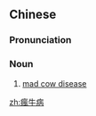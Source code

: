 {{also|疯牛病}}
==Chinese==
{{zh-forms|s=疯牛病}}
{{wikipedia|lang=zh}}

===Pronunciation===
{{zh-pron
|m=fēngniúbìng
|cat=n
}}

===Noun===
{{zh-noun}}

# [[mad cow disease]]

{{zh-cat|Diseases}}

[[zh:瘋牛病]]